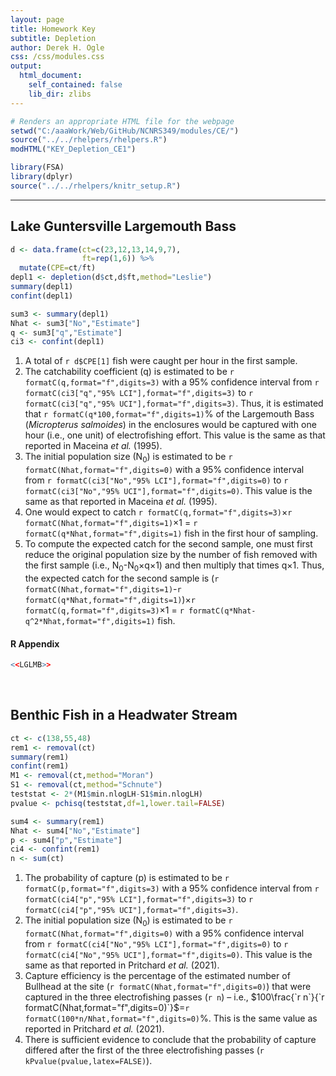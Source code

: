 ```yaml
---
layout: page
title: Homework Key
subtitle: Depletion
author: Derek H. Ogle
css: /css/modules.css
output:
  html_document:
    self_contained: false
    lib_dir: zlibs
---
```


```r
# Renders an appropriate HTML file for the webpage
setwd("C:/aaaWork/Web/GitHub/NCNRS349/modules/CE/")
source("../../rhelpers/rhelpers.R")
modHTML("KEY_Depletion_CE1")
```

```r
library(FSA)
library(dplyr)
source("../../rhelpers/knitr_setup.R")
```

----

## Lake Guntersville Largemouth Bass
```r
d <- data.frame(ct=c(23,12,13,14,9,7),
                ft=rep(1,6)) %>%
  mutate(CPE=ct/ft)
depl1 <- depletion(d$ct,d$ft,method="Leslie")
summary(depl1)
confint(depl1)
```
```r
sum3 <- summary(depl1)
Nhat <- sum3["No","Estimate"]
q <- sum3["q","Estimate"]
ci3 <- confint(depl1)
```

1. A total of `r d$CPE[1]` fish were caught per hour in the first sample.
1. The catchability coefficient (q) is estimated to be `r formatC(q,format="f",digits=3)` with a 95% confidence interval from `r formatC(ci3["q","95% LCI"],format="f",digits=3)` to `r formatC(ci3["q","95% UCI"],format="f",digits=3)`. Thus, it is estimated that `r formatC(q*100,format="f",digits=1)`% of the Largemouth Bass (*Micropterus salmoides*) in the enclosures would be captured with one hour (i.e., one unit) of electrofishing effort. This value is the same as that reported in Maceina *et al.* (1995).
1. The initial population size (N<sub>0</sub>) is estimated to be `r formatC(Nhat,format="f",digits=0)` with a 95% confidence interval from `r formatC(ci3["No","95% LCI"],format="f",digits=0)` to `r formatC(ci3["No","95% UCI"],format="f",digits=0)`. This value is the same as that reported in Maceina *et al.* (1995).
1. One would expect to catch `r formatC(q,format="f",digits=3)`&times;`r formatC(Nhat,format="f",digits=1)`&times;1 = `r formatC(q*Nhat,format="f",digits=1)` fish in the first hour of sampling.
1. To compute the expected catch for the second sample, one must first reduce the original population size by the number of fish removed with the first sample (i.e., N<sub>0</sub>-N<sub>0</sub>&times;q&times;1) and then multiply that times q&times;1. Thus, the expected catch for the second sample is (`r formatC(Nhat,format="f",digits=1)`-`r formatC(q*Nhat,format="f",digits=1)`)&times;`r formatC(q,format="f",digits=3)`&times;1 = `r formatC(q*Nhat-q^2*Nhat,format="f",digits=1)` fish.

#### R Appendix
```r
<<LGLMB>>
```

&nbsp;

## Benthic Fish in a Headwater Stream
```r
ct <- c(138,55,48)
rem1 <- removal(ct)
summary(rem1)
confint(rem1)
M1 <- removal(ct,method="Moran")
S1 <- removal(ct,method="Schnute")
teststat <- 2*(M1$min.nlogLH-S1$min.nlogLH)
pvalue <- pchisq(teststat,df=1,lower.tail=FALSE)
```
```r
sum4 <- summary(rem1)
Nhat <- sum4["No","Estimate"]
p <- sum4["p","Estimate"]
ci4 <- confint(rem1)
n <- sum(ct)
```

1. The probability of capture (p) is estimated to be `r formatC(p,format="f",digits=3)` with a 95% confidence interval from `r formatC(ci4["p","95% LCI"],format="f",digits=3)` to `r formatC(ci4["p","95% UCI"],format="f",digits=3)`.
1. The initial population size (N<sub>0</sub>) is estimated to be `r formatC(Nhat,format="f",digits=0)` with a 95% confidence interval from `r formatC(ci4["No","95% LCI"],format="f",digits=0)` to `r formatC(ci4["No","95% UCI"],format="f",digits=0)`. This value is the same as that reported in Pritchard *et al.* (2021).
1. Capture efficiency is the percentage of the estimated number of Bullhead at the site (`r formatC(Nhat,format="f",digits=0)`) that were captured in the three electrofishing passes (`r n`) -- i.e., $100\frac{`r n`}{`r formatC(Nhat,format="f",digits=0)`}$=`r formatC(100*n/Nhat,format="f",digits=0)`%. This is the same value as reported in Pritchard *et al.* (2021).
1. There is sufficient evidence to conclude that the probability of capture differed after the first of the three electrofishing passes (`r kPvalue(pvalue,latex=FALSE)`).
